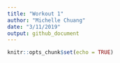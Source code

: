 ```yaml
---
title: "Workout 1"
author: "Michelle Chuang"
date: "3/11/2019"
output: github_document
---
```


```r
knitr::opts_chunk$set(echo = TRUE)
```

